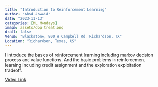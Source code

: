 ```yaml
---
title: "Introduction to Reinforcement Learning"
author: "Ahad Jawaid"
date: "2023-11-13"
categories: [ML Mondays]
image: assets/dog-treat.png
draft: false
Venue: "Blackstone, 800 W Campbell Rd, Richardson, TX"
Location: "Richardson, Texas, US"
---
```


I introduce the basics of reinforcement learning including markov decision process and value functions. And the basic problems in reinforcement learning including credit assignment and the exploration exploitation tradeoff.

[Video Link](https://www.youtube.com/watch?v=utnWBjjRkao)